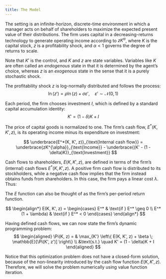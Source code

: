 ```yaml
---
title: The Model
---
```


<!-- where $R(\cdot)$ corresponds to the profit function that we had denoted $E(\cdot)$; $s$ is the endogenous state variable $K$; and $x$ is the exogenous state $z$. -->

The setting is an infinite-horizon, discrete-time environment in which a manager acts on behalf of shareholders to maximize the expected present value of their distributions. The firm uses capital in a decreasing-returns technology to generate operating income according to $zK^{\alpha}$, where $K$ is the capital stock, $z$ is a profitability shock, and $\alpha < 1$ governs the degree of returns to scale.

Note that $K'$ is the control, and $K$ and $z$ are state variables. Variables like $K$ are often called an *endogenous* state in that it is determined by the agent's choice, whereas $z$ is an *exogenous* state in the sense that it is a purely stochastic shock.

The profitability shock $z$ is log-normally distributed and follows the process:
$$
    \ln(z') = \rho \ln(z) + \sigma \varepsilon', \quad \varepsilon' \sim \mathcal{N}(0, 1)
$$

Each period, the firm chooses investment $I$, which is defined by a standard capital accumulation identity:
$$
K' = (1 - \delta)K + I
$$

The price of capital goods is normalized to one. The firm’s cash flow, $E^*(K, K', z)$, is its operating income minus its expenditure on investment:

<!-- $$E^*(K, K', z) = zK^{\alpha} - K' + (1 - \delta)K$$ -->
$$
    \underbrace{E^*(K, K', z)}_{\text{Internal cash flow}} = \underbrace{zK^{\alpha}}_{\text{Income}} - \underbrace{(K' - (1 - \delta)K)}_{\text{Investment}}
$$

Cash flows to shareholders, $E(K, K', z)$, are defined in terms of the firm’s (internal) cash flows $E^*(K, K', z)$. A positive firm cash flow is distributed to its stockholders, while a negative cash flow implies that the firm instead obtains funds from shareholders. In this case, the firm pays a linear cost $\lambda$. Thus:

::: {.column-margin}
The $E$ function can also be thought of as the firm's per-period return function. 
:::

$$
\begin{align*}
    E(K, K', z) = 
    \begin{cases}
    E^* & \text{if } E^* \geq 0 \\
    E^*(1 + \lambda) & \text{if } E^* < 0
    \end{cases}
\end{align*}
$$

Having defined cash flows, we can now state the firm’s dynamic programming problem:
$$
\begin{aligned}
    \Pi(K, z) = & \max_{K'} \left\{ E(K, K', z) + \beta \; \mathbb{E}[\Pi(K', z')] \right\} \\
            &\text{s.t.} \quad K' = (1 - \delta)K + I
\end{aligned}
$$

Notice that this optimization problem does not have a closed-form solution, because of the non-linearity introduced by the cash flow function $E(K, K', z)$. Therefore, we will solve the problem numerically using value function iteration.